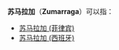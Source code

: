 {{disambig|Cat=四字地名消歧义}}
'''苏马拉加'''（'''Zumarraga'''）可以指：  
*[[苏马拉加_(菲律宾)|苏马拉加 (菲律宾)]]
*[[苏马拉加_(西班牙)|苏马拉加 (西班牙)]]